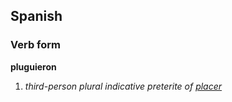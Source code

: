 ==Spanish==
===Verb form===
'''pluguieron'''

# ''third-person plural indicative preterite of [[placer]]''
